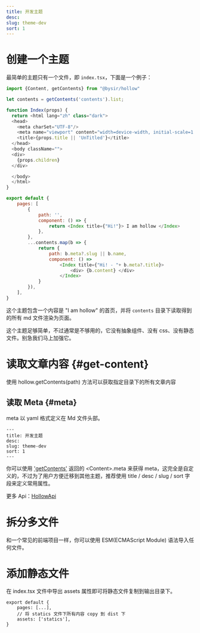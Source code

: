 ```yaml
---
title: 开发主题
desc:
slug: theme-dev
sort: 1
---
```


# 创建一个主题
最简单的主题只有一个文件，即 `index.tsx`，下面是一个例子：

```javascript
import {Content, getContents} from "@bysir/hollow"

let contents = getContents('contents').list;

function Index(props) {
  return <html lang="zh" class="dark">
  <head>
    <meta charSet="UTF-8"/>
    <meta name="viewport" content="width=device-width, initial-scale=1.0" />
    <title>{props.title || 'UnTitled'}</title>
  </head>
  <body className="">
  <div>
    {props.children}
  </div>

  </body>
  </html>
}

export default {
    pages: [
        {
            path: '',
            component: () => {
                return <Index title={"Hi!"}> I am hollow </Index>
            },
        },
        ...contents.map(b => {
            return {
                path: b.meta?.slug || b.name,
                component: () =>
                    <Index title={"Hi! - "+ b.meta?.title}>
                        <div> {b.content} </div>
                    </Index>
            }
        }),
    ],
}
```

这个主题包含一个内容是 "I am hollow" 的首页，并将 `contents` 目录下读取得到的所有 md 文件渲染为页面。

这个主题足够简单，不过通常是不够用的，它没有抽象组件、没有 css、没有静态文件。别急我们马上加强它。

# 读取文章内容 {#get-content}
使用 hollow.getContents(path) 方法可以获取指定目录下的所有文章内容

## 读取 Meta {#meta}

meta 以 yaml 格式定义在 Md 文件头部。
```
---
title: 开发主题
desc:
slug: theme-dev
sort: 1
---
```
你可以使用 ['getContents'](/docs/hollow-api#getContents) 返回的 &lt;Content>.meta 来获得 meta，这完全是自定义的，不过为了用户方便迁移到其他主题，推荐使用 title / desc / slug / sort 字段来定义常用属性。

更多 Api：[HollowApi](/docs/hollow-api)

# 拆分多文件
和一个常见的前端项目一样，你可以使用 ESM(ECMAScript Module) 语法导入任何文件。

# 添加静态文件

在 index.tsx 文件中导出 assets 属性即可将静态文件复制到输出目录下。
```
export default {
    pages: [...],
    // 将 statics 文件下所有内容 copy 到 dist 下
    assets: ['statics'],
}
```


